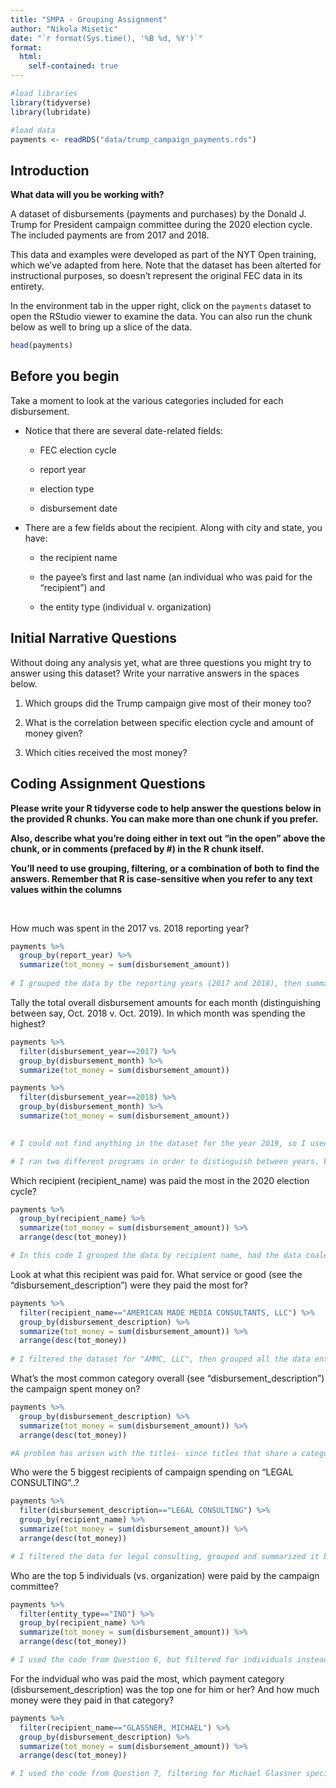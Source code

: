 ```yaml
---
title: "SMPA - Grouping Assignment"
author: "Nikola Misetic"
date: "`r format(Sys.time(), '%B %d, %Y')`"
format:
  html:
    self-contained: true
---
```


```r

#load libraries
library(tidyverse)
library(lubridate)

#load data
payments <- readRDS("data/trump_campaign_payments.rds")

```

## Introduction

**What data will you be working with?**

A dataset of disbursements (payments and purchases) by the Donald J. Trump for President campaign committee during the 2020 election cycle. The included payments are from 2017 and 2018.

This data and examples were developed as part of the NYT Open training, which we've adapted from here. Note that the dataset has been alterted for instructional purposes, so doesn't represent the original FEC data in its entirety.

In the environment tab in the upper right, click on the `payments` dataset to open the RStudio viewer to examine the data. You can also run the chunk below as well to bring up a slice of the data.

```r

head(payments)


```

## Before you begin

Take a moment to look at the various categories included for each disbursement.

-   Notice that there are several date-related fields:

    -   FEC election cycle

    -   report year

    -   election type

    -   disbursement date

-   There are a few fields about the recipient. Along with city and state, you have:

    -   the recipient name

    -   the payee's first and last name (an individual who was paid for the "recipient") and

    -   the entity type (individual v. organization)

## Initial Narrative Questions

Without doing any analysis yet, what are three questions you might try to answer using this dataset? Write your narrative answers in the spaces below.

1.  Which groups did the Trump campaign give most of their money too?

2.  What is the correlation between specific election cycle and amount of money given?

3.  Which cities received the most money?

## Coding Assignment Questions

**Please write your R tidyverse code to help answer the questions below in the provided R chunks. You can make more than one chunk if you prefer.**

**Also, describe what you're doing either in text out "in the open" above the chunk, or in comments (prefaced by #) in the R chunk itself.**

**You'll need to use grouping, filtering, or a combination of both to find the answers. Remember that R is case-sensitive when you refer to any text values within the columns**

<br>

How much was spent in the 2017 vs. 2018 reporting year?

```r

payments %>%
  group_by(report_year) %>% 
  summarize(tot_money = sum(disbursement_amount))
  
# I grouped the data by the reporting years (2017 and 2018), then summarized the data by the total money spent each year. From the chart, we can see that more money we spent in 2018 than 2017

```

Tally the total overall disbursement amounts for each month (distinguishing between say, Oct. 2018 v. Oct. 2019). In which month was spending the highest?

```r

payments %>% 
  filter(disbursement_year==2017) %>% 
  group_by(disbursement_month) %>% 
  summarize(tot_money = sum(disbursement_amount))

payments %>% 
  filter(disbursement_year==2018) %>% 
  group_by(disbursement_month) %>% 
  summarize(tot_money = sum(disbursement_amount))
  

# I could not find anything in the dataset for the year 2019, so I used the years 2017 and 2018

# I ran two different programs in order to distinguish between years. From the two tables, we can conclude that October 2018 was the highest spending month.


```

Which recipient (recipient_name) was paid the most in the 2020 election cycle?

```r

payments %>% 
  group_by(recipient_name) %>% 
  summarize(tot_money = sum(disbursement_amount)) %>%
  arrange(desc(tot_money))

# In this code I grouped the data by recipient name, had the data coalesced, and finally had the data arranged to easily show the most paied recipient. As a result, we can see that American Made Media Consultants LLC is the highest recipient.

```

Look at what this recipient was paid for. What service or good (see the "disbursement_description") were they paid the most for?

```r

payments %>% 
  filter(recipient_name=="AMERICAN MADE MEDIA CONSULTANTS, LLC") %>% 
  group_by(disbursement_description) %>% 
  summarize(tot_money = sum(disbursement_amount)) %>%
  arrange(desc(tot_money))
  
# I filtered the dataset for "AMMC, LLC", then grouped all the data entries by disbursmeent descriptions and had the data summarized. AMMC LLC was paid most for "Placed Media."

```

What's the most common category overall (see "disbursement_description") the campaign spent money on?

```r

payments %>% 
  group_by(disbursement_description) %>% 
  summarize(tot_money = sum(disbursement_amount)) %>%
  arrange(desc(tot_money))

#A problem has arisen with the titles- since titles that share a category don't share an exact name, R cannot put them together. Taking a glance at the data, it appears that, by frequency of payments Amex payments for travel are the most common. By total money spent, then the highest category would be digital consulting/online advertising.

```

Who were the 5 biggest recipients of campaign spending on "LEGAL CONSULTING"..?

```r

payments %>% 
  filter(disbursement_description=="LEGAL CONSULTING") %>% 
  group_by(recipient_name) %>%
  summarize(tot_money = sum(disbursement_amount)) %>%
  arrange(desc(tot_money))

# I filtered the data for legal consulting, grouped and summarized it by recipient names, and then arranged the data. We can say the biggest 5 recipients were Jones Day, Larocca, Kasowitz, Alan S. Futerfas, and Mcdermott.

```


Who are the top 5 individuals (vs. organization) were paid by the campaign committee?

```r

payments %>% 
  filter(entity_type=="IND") %>% 
  group_by(recipient_name) %>%
  summarize(tot_money = sum(disbursement_amount)) %>%
  arrange(desc(tot_money))

# I used the code from Question 6, but filtered for individuals instead of for legal consulting. Using this function, I found the top 5 individuals to be Michael Glassner, Sean Dollman, Darren Centinello, Christopher Carr, and John Pence

```


For the indvidual who was paid the most, which payment category (disbursement_description) was the top one for him or her? And how much money were they paid in that category?

```r

payments %>% 
  filter(recipient_name=="GLASSNER, MICHAEL") %>% 
  group_by(disbursement_description) %>%
  summarize(tot_money = sum(disbursement_amount)) %>%
  arrange(desc(tot_money))

# I used the code from Question 7, filtering for Michael Glassner specifically. The data suggests that he was paid most for being on payroll, being paid $499k.



```
